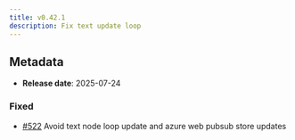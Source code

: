 ```yaml
---
title: v0.42.1
description: Fix text update loop
---
```


## Metadata

- **Release date**: 2025-07-24

### Fixed

- [#522](https://github.com/InditexTech/weavejs/issues/522) Avoid text node loop update and azure web pubsub store updates

